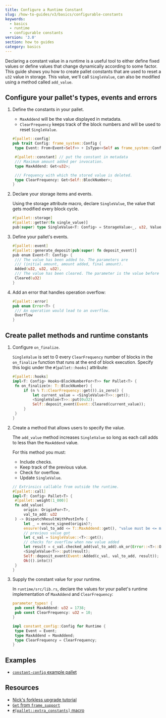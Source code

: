 ---
title: Configure a Runtime Constant
slug: /how-to-guides/v3/basics/configurable-constants
keywords:
  - basics
  - runtime
  - configurable constants
version: '3.0'
section: how to guides
category: basics
---

Declaring a constant value in a runtime is a useful tool to either define fixed values or define values that change dynamically according to some factor.
This guide shows you how to create pallet constants that are used to reset a `u32` value in storage.
This value, we'll call `SingleValue`, can also be modified using a method called `add_value`.

## Configure your pallet's types, events and errors

1. Define the constants in your pallet.

   - `MaxAddend` will be the value displayed in metadata.
   - `ClearFrequency` keeps track of the block numbers and will be used to reset `SingleValue`.

   ```rust
   #[pallet::config]
   pub trait Config: frame_system::Config {
   	type Event: From<Event<Self>> + IsType<<Self as frame_system::Config>::Event>;

   	#[pallet::constant] // put the constant in metadata
   	/// Maximum amount added per invocation.
   	type MaxAddend: Get<u32>;

   	/// Frequency with which the stored value is deleted.
   	type ClearFrequency: Get<Self::BlockNumber>;
   }
   ```

1. Declare your storage items and events.

   Using the storage attribute macro, declare `SingleValue`, the value that gets modified every block cycle.

   ```rust
   #[pallet::storage]
   #[pallet::getter(fn single_value)]
   pub(super) type SingleValue<T: Config> = StorageValue<_, u32, ValueQuery>;
   ```

1. Define your pallet's events.

   ```rust
   #[pallet::event]
   #[pallet::generate_deposit(pub(super) fn deposit_event)]
   pub enum Event<T: Config> {
   	/// The value has been added to. The parameters are
   	/// (initial amount, amount added, final amount).
   	Added(u32, u32, u32),
   	/// The value has been cleared. The parameter is the value before clearing.
   	Cleared(u32)
   }
   ```

1. Add an error that handles operation overflow:

   ```rust
   #[pallet::error]
   pub enum Error<T> {
   	/// An operation would lead to an overflow.
   	Overflow
   }
   ```

## Create pallet methods and runtime constants

1. Configure `on_finalize`.

   `SingleValue` is set to 0 every `ClearFrequency` number of blocks in the `on_finalize` function that
   runs at the end of block execution. Specify this logic under the `#[pallet::hooks]` attribute:

   ```rust
   #[pallet::hooks]
   impl<T: Config> Hooks<BlockNumberFor<T>> for Pallet<T> {
   	fn on_finalize(n: T::BlockNumber) {
   		if (n % T::ClearFrequency::get()).is_zero() {
   			let current_value = <SingleValue<T>>::get();
   			<SingleValue<T>>::put(0u32);
   			Self::deposit_event(Event::Cleared(current_value));
   		}
   	}
   }
   ```

1. Create a method that allows users to specify the value.

   The `add_value` method increases `SingleValue` so long as each call adds to less than the `MaxAddend` value.

   For this method you must:

   - Include checks.
   - Keep track of the previous value.
   - Check for overflow.
   - Update `SingleValue`.

   ```rust
   // Extrinsics callable from outside the runtime.
   #[pallet::call]
   impl<T: Config> Pallet<T> {
   	#[pallet::weight(1_000)]
   	fn add_value(
   		origin: OriginFor<T>,
   		val_to_add: u32
   	) -> DispatchResultWithPostInfo {
   		let _ = ensure_signed(origin)?;
   		ensure!(val_to_add <= T::MaxAddend::get(), "value must be <= maximum add amount constant");
   		// previous value got
   		let c_val = SingleValue::<T>::get();
   		// checks for overflow when new value added
   		let result = c_val.checked_add(val_to_add).ok_or(Error::<T>::Overflow)?;
   		<SingleValue<T>>::put(result);
   		Self::deposit_event(Event::Added(c_val, val_to_add, result));
   		Ok(().into())
   	}
   }
   ```

1. Supply the constant value for your runtime.

   In `runtime/src/lib.rs`, declare the values for your pallet's runtime implementation of `MaxAddend` and `ClearFrequency`:

   ```rust
   parameter_types! {
   	pub const MaxAddend: u32 = 1738;
   	pub const ClearFrequency: u32 = 10;
   }

   impl constant_config::Config for Runtime {
   	type Event = Event;
   	type MaxAddend = MaxAddend;
   	type ClearFrequency = ClearFrequency;
   }
   ```

## Examples

- [`constant-config` example pallet](https://github.com/substrate-developer-hub/substrate-how-to-guides/blob/main/example-code/template-node/pallets/configurable-constant/src/lib.rs)

## Resources

- [Nick's forkless upgrade tutorial](/tutorials/v3/forkless-upgrades)
- [`Get` from `frame_support`][get-trait-rustdocs]
- [`#[pallet::extra_constants]` macro][extra-constants-rustdocs]

[get-trait-rustdocs]: /rustdocs/latest/frame_support/traits/trait.Get.html
[extra-constants-rustdocs]: /rustdocs/latest/frame_support/attr.pallet.html#extra-constants-palletextra_constants-optional
